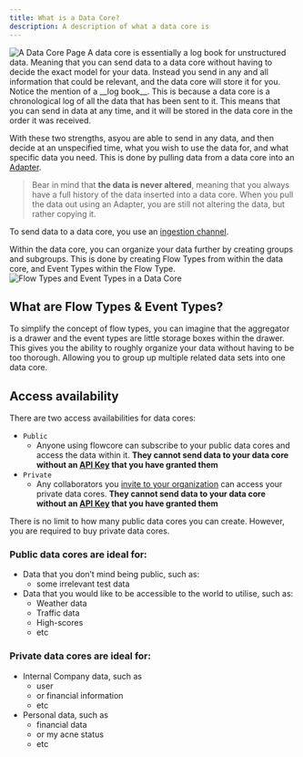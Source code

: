 ```yaml
---
title: What is a Data Core?
description: A description of what a data core is
---
```



<Image src={DataCorePage} alt="A Data Core Page" />
A data core is essentially a log book for unstructured data. Meaning that you can send data to a data core without having to decide the exact model for your data. Instead you send in any and all information that could be relevant, and the data core will store it for you.
Notice the mention of a __log book__. This is because a data core is a chronological log of all the data that has been sent to it. This means that you can send in data at any time, and it will be stored in the data core in the order it was received.

With these two strengths, asyou are able to send in any data, and then decide at an unspecified time, what you wish to use the data for, and what specific data you need. This is done by pulling data from a data core into an [Adapter](todo).
> Bear in mind that __the data is never altered__, meaning that you always have a full history of the data inserted into a data core. When you pull the data out using an Adapter, you are still not altering the data, but rather copying it.

To send data to a data core, you use an [ingestion channel](todo).

Within the data core, you can organize your data further by creating groups and subgroups. This is done by creating Flow Types from within the data core, and Event Types within the Flow Type.
<Image src={FlowTypesAndEventTypes} alt="Flow Types and Event Types in a Data Core" />

## What are Flow Types & Event Types?
To simplify the concept of flow types, you can imagine that the aggregator is a drawer and the event types are little storage boxes within the drawer. This gives you the ability to roughly organize your data without having to be too thorough. Allowing you to group up multiple related data sets into one data core.


## Access availability
There are two access availabilities for data cores:
- `Public`
  - Anyone using flowcore can subscribe to your public data cores and access the data within it. __They cannot send data to your data core without an [API Key](todo) that you have granted them__
- `Private`
  - Any collaborators you [invite to your organization](/guides/organization/invite-user-to-organization) can access your private data cores. __They cannot send data to your data core without an [API Key](todo) that you have granted them__

There is no limit to how many public data cores you can create. However, you are required to buy private data cores.

### Public data cores are ideal for:
- Data that you don’t mind being public, such as:
  - some irrelevant test data
- Data that you would like to be accessible to the world to utilise, such as:
  - Weather data
  - Traffic data
  - High-scores
  - etc

### Private data cores are ideal for:
- Internal Company data, such as
  - user
  - or financial information
  - etc
- Personal data, such as
  - financial data
  - or my acne status
  - etc